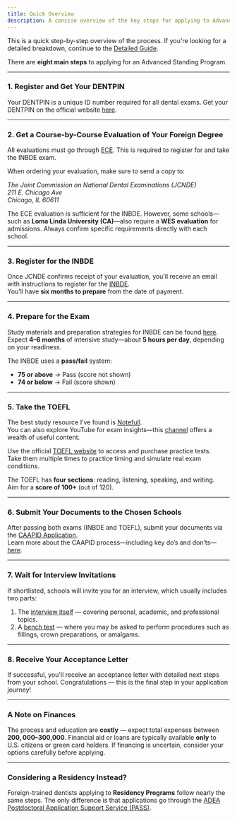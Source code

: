 ```yaml
---
title: Quick Overview
description: A concise overview of the key steps for applying to Advanced Standing Programs in the U.S.
---
```


This is a quick step-by-step overview of the process. If you're looking for a
detailed breakdown, continue to the [Detailed
Guide](/c/applying-to-advanced-standing/detailed-guide/introduction).

There are **eight main steps** to applying for an Advanced Standing Program.

---

### 1. Register and Get Your DENTPIN

Your DENTPIN is a unique ID number required for all dental exams.
Get your DENTPIN on the official website [here](official.dentpin).

---

### 2. Get a **Course-by-Course Evaluation** of Your Foreign Degree

All evaluations must go through [ECE](official.ece). This is required to
register for and take the INBDE exam.

When ordering your evaluation, make sure to send a copy to:

<address>
  The Joint Commission on National Dental Examinations (JCNDE) <br />
  211 E. Chicago Ave <br />
  Chicago, IL 60611
</address>

The ECE evaluation is sufficient for the INBDE. However, some schools—such as
**Loma Linda University (CA)**—also require a **WES evaluation** for admissions.
Always confirm specific requirements directly with each school.

---

### 3. Register for the INBDE

Once JCNDE confirms receipt of your evaluation, you’ll receive an email with instructions to register for the [INBDE](official.inbde).  
You’ll have **six months to prepare** from the date of payment.

---

### 4. Prepare for the Exam

Study materials and preparation strategies for INBDE can be found [here](/c/related-paths-and-resources/inbde-study-materials).  
Expect **4–6 months** of intensive study—about **5 hours per day**, depending on your readiness.

The INBDE uses a **pass/fail** system:

- **75 or above** → Pass (score not shown)
- **74 or below** → Fail (score shown)

---

### 5. Take the TOEFL

The best study resource I’ve found is [Notefull](https://www.notefull.com/getting-started/).  
You can also explore YouTube for exam insights—this [channel](https://www.youtube.com/@TSTPrep) offers a wealth of useful content.

Use the official [TOEFL website](official.toefl) to access and purchase practice tests.  
Take them multiple times to practice timing and simulate real exam conditions.

The TOEFL has **four sections**: reading, listening, speaking, and writing.  
Aim for a **score of 100+** (out of 120).

---

### 6. Submit Your Documents to the Chosen Schools

After passing both exams (INBDE and TOEFL), submit your documents via the [CAAPID Application](official.caapid).  
Learn more about the CAAPID process—including key do’s and don’ts—[here](/c/caapid/secondary-application).

---

### 7. Wait for Interview Invitations

If shortlisted, schools will invite you for an interview, which usually includes two parts:

1. The [interview itself](/c/personal-interview/introduction) — covering personal, academic, and professional topics.
2. A [bench test](/c/bench-test/introduction) — where you may be asked to perform procedures such as fillings, crown preparations, or amalgams.

---

### 8. Receive Your Acceptance Letter

If successful, you'll receive an acceptance letter with detailed next steps from
your school. Congratulations — this is the final step in your application
journey!

---

### A Note on Finances

The process and education are **costly** — expect total expenses between
**$200,000–$300,000**. Financial aid or loans are typically available **only**
to U.S. citizens or green card holders. If financing is uncertain, consider your
options carefully before applying.

---

### Considering a Residency Instead?

Foreign-trained dentists applying to **Residency Programs** follow nearly the
same steps. The only difference is that applications go through the [ADEA
Postdoctoral Application Support Service (PASS)](official.pass).
